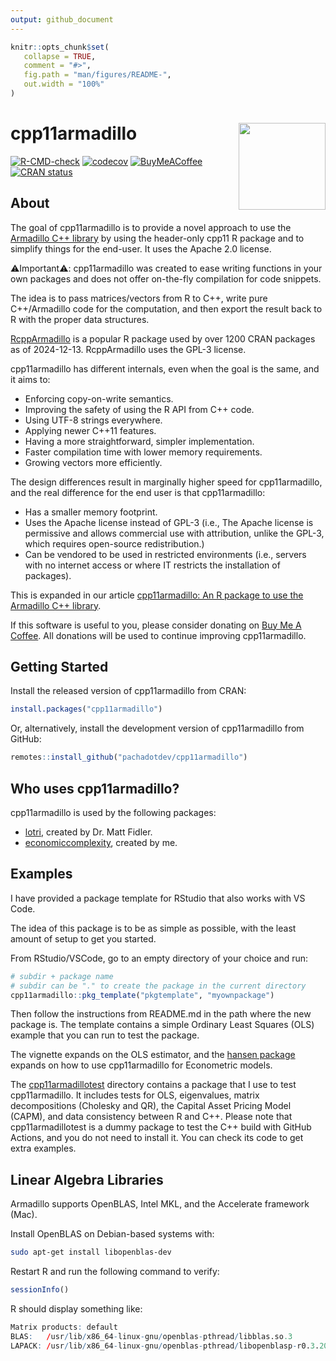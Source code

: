 ```yaml
---
output: github_document
---
```


<!-- README.md is generated from README.Rmd. Please edit that file -->

```r
knitr::opts_chunk$set(
   collapse = TRUE,
   comment = "#>",
   fig.path = "man/figures/README-",
   out.width = "100%"
)
```

# cpp11armadillo <img src="man/figures/logo.svg" align="right" height="139" alt="" />

<!-- badges: start -->
[![R-CMD-check](https://github.com/pachadotdev/cpp11armadillo/actions/workflows/R-CMD-check.yaml/badge.svg)](https://github.com/pachadotdev/cpp11armadillo/actions/workflows/R-CMD-check.yaml)
[![codecov](https://codecov.io/gh/pachadotdev/cpp11armadillo/graph/badge.svg?token=mWfiUCgfNu)](https://app.codecov.io/gh/pachadotdev/cpp11armadillo)
[![BuyMeACoffee](https://raw.githubusercontent.com/pachadotdev/buymeacoffee-badges/main/bmc-donate-white.svg)](https://buymeacoffee.com/pacha)
[![CRAN status](https://www.r-pkg.org/badges/version/cpp11armadillo)](https://CRAN.R-project.org/package=cpp11armadillo)
<!-- badges: end -->

## About

The goal of cpp11armadillo is to provide a novel approach to use the [Armadillo
C++ library](https://arma.sourceforge.net/docs.html) by using the header-only
cpp11 R package and to simplify things for the end-user. It uses the Apache 2.0
license.

⚠️Important⚠️: cpp11armadillo was created to ease writing functions in your own
packages and does not offer on-the-fly compilation for code snippets.

The idea is to pass matrices/vectors from R to C++, write pure C++/Armadillo
code for the computation, and then export the result back to R with the proper
data structures.

[RcppArmadillo](https://cran.r-project.org/package=RcppArmadillo) is a
popular R package used by over 1200 CRAN packages as of 2024-12-13.
RcppArmadillo uses the GPL-3 license.

cpp11armadillo has different internals, even when the goal is the same, and it
aims to:

* Enforcing copy-on-write semantics.
* Improving the safety of using the R API from C++ code.
* Using UTF-8 strings everywhere.
* Applying newer C++11 features.
* Having a more straightforward, simpler implementation.
* Faster compilation time with lower memory requirements.
* Growing vectors more efficiently.

The design differences result in marginally higher speed for cpp11armadillo, and
the real difference for the end user is that cpp11armadillo:

* Has a smaller memory footprint.
* Uses the Apache license instead of GPL-3 (i.e., The Apache license is
   permissive and allows commercial use with attribution, unlike the GPL-3,
   which requires open-source redistribution.)
* Can be vendored to be used in restricted environments (i.e., servers with no
   internet access or where IT restricts the installation of packages).

This is expanded in our article [cpp11armadillo: An R package to use the Armadillo C++ library](https://dx.doi.org/10.1016/j.softx.2025.102087).

If this software is useful to you, please consider donating on
[Buy Me A Coffee](https://buymeacoffee.com/pacha). All donations will
be used to continue improving cpp11armadillo.

## Getting Started

Install the released version of cpp11armadillo from CRAN:

``` r
install.packages("cpp11armadillo")
```

Or, alternatively, install the development version of cpp11armadillo from
GitHub:

``` r
remotes::install_github("pachadotdev/cpp11armadillo")
```

## Who uses cpp11armadillo?

cpp11armadillo is used by the following packages:

* [lotri](https://github.com/nlmixr2/lotri), created by Dr. Matt Fidler.
* [economiccomplexity](https://github.com/pachadotdev/economiccomplexity),
   created by me.

## Examples

I have provided a package template for RStudio that also works with VS Code.

The idea of this package is to be as simple as possible, with the least amount
of setup to get you started.

From RStudio/VSCode, go to an empty directory of your choice and run:

```r
# subdir + package name
# subdir can be "." to create the package in the current directory
cpp11armadillo::pkg_template("pkgtemplate", "myownpackage")
```

Then follow the instructions from README.md in the path where the new package
is. The template contains a simple Ordinary Least Squares (OLS) example that you
can run to test the package.

The vignette expands on the OLS estimator, and the
[hansen package](https://pacha.dev/hansen/) expands on how to use cpp11armadillo
for Econometric models.

The [cpp11armadillotest](https://github.com/pachadotdev/cpp11armadillo/tree/main/cpp11armadillotest)
directory contains a package that I use to test cpp11armadillo. It includes
tests for OLS, eigenvalues, matrix decompositions (Cholesky and QR), the Capital
Asset Pricing Model (CAPM), and data consistency between R and C++. Please note
that cpp11armadillotest is a dummy package to test the C++ build with GitHub
Actions, and you do not need to install it. You can check its code to get extra
examples.

## Linear Algebra Libraries

Armadillo supports OpenBLAS, Intel MKL, and the Accelerate framework (Mac).

Install OpenBLAS on Debian-based systems with:

```bash
sudo apt-get install libopenblas-dev
```

Restart R and run the following command to verify:

```r
sessionInfo()
```

R should display something like:

```r
Matrix products: default
BLAS:   /usr/lib/x86_64-linux-gnu/openblas-pthread/libblas.so.3 
LAPACK: /usr/lib/x86_64-linux-gnu/openblas-pthread/libopenblasp-r0.3.20.so; LAPACK version 3.10.0
```
